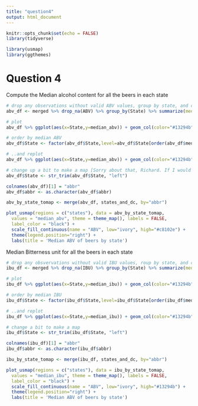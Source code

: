 ```yaml
---
title: "question4"
output: html_document
---
```


```r
knitr::opts_chunk$set(echo = FALSE)
library(tidyverse)

library(usmap)
library(ggthemes)

```

# Question 4
Compute the Median alcohol content for all the beers in each state
```r
# drop any observations without valid ABV values, group by state, and compute the median
abv_df <- merged %>% drop_na(ABV) %>% group_by(State) %>% summarize(median_abv = median(ABV)) 

# plot
abv_df %>% ggplot(aes(x=State,y=median_abv)) + geom_col(color="#13294b",fill="#C8102E") + ggtitle('Median ABV by state')

# order by median ABV
abv_df$State <- factor(abv_df$State,level=abv_df$State[order(abv_df$median_abv,decreasing=TRUE)])

# ..and replot
abv_df %>% ggplot(aes(x=State,y=median_abv)) + geom_col(color="#13294b",fill="#C8102E") + ggtitle('Median ABV by state')

# change up a bit to make a map [Sorry about that, Richard. If I would have been thinking a little more strategically, I would have set up the mapping bits to be a little more user friendly. - Steve]
abv_df$State <- str_trim(abv_df$State, "left")

colnames(abv_df)[1] = "abbr"
abv_df$abbr <- as.character(abv_df$abbr)

abv_by_state_tomap <- merge(abv_df, states_and_dc, by="abbr")

plot_usmap(regions = c("states"), data = abv_by_state_tomap,
  values = "median_abv", theme = theme_map(), labels = FALSE,
  label_color = "black") +
  scale_fill_continuous(name = "ABV", low="ivory", high="#c8102e") +
  theme(legend.position="right") +
  labs(title = 'Median ABV of beers by state')

```

Median Bitterness unit for all the beers in each state
```r
# drop any obsvervations without valid IBU values, roup by state, and compute the median
ibu_df <- merged %>% drop_na(IBU) %>% group_by(State) %>% summarize(median_ibu = median(IBU)) 

# plot
ibu_df %>% ggplot(aes(x=State,y=median_ibu)) + geom_col(color="#13294b",fill="#C8102E") + ggtitle('Median IBU by state')

# order by median IBU
ibu_df$State <- factor(ibu_df$State,level=ibu_df$State[order(ibu_df$median_ibu,decreasing=TRUE)])

# ..and replot
ibu_df %>% ggplot(aes(x=State,y=median_ibu)) + geom_col(color="#13294b",fill="#C8102E") + ggtitle('Median IBU by state')

# change a bit to make a map
ibu_df$State <- str_trim(ibu_df$State, "left")

colnames(ibu_df)[1] = "abbr"
ibu_df$abbr <- as.character(ibu_df$abbr)

ibu_by_state_tomap <- merge(ibu_df, states_and_dc, by="abbr")

plot_usmap(regions = c("states"), data = ibu_by_state_tomap,
  values = "median_ibu", theme = theme_map(), labels = FALSE,
  label_color = "black") +
  scale_fill_continuous(name = "ABV", low="ivory", high="#13294b") +
  theme(legend.position="right") +
  labs(title = 'Median ABV of beers by state')
```
























